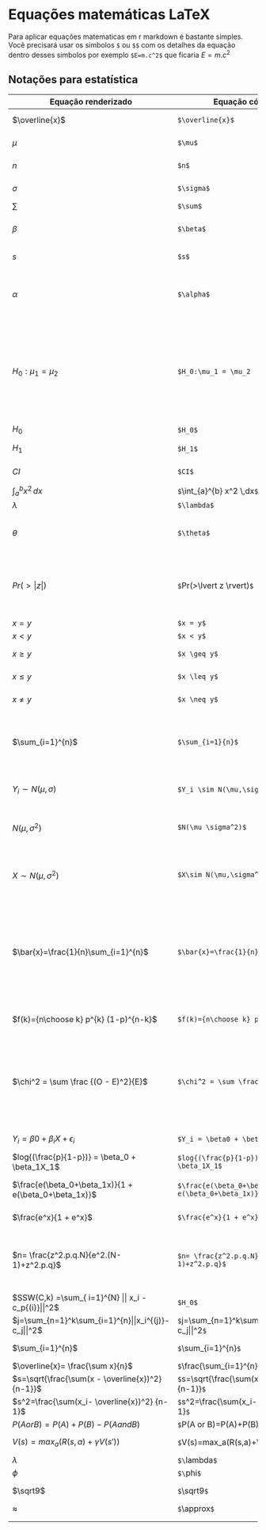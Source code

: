 # Equações matemáticas LaTeX

Para aplicar equações matematicas em r markdown é bastante simples. Você precisará usar os simbolos `$` ou `$$` com os detalhes da equação dentro desses simbolos por exemplo `$E=m.c^2$` que ficaria $E=m.c^2$

## Notações para estatística {.unnumbered}

| Equação renderizado | Equação código fonte | Descrição |
|----|----|----|
| $\overline{x}$ | `$\overline{x}$` | Média da amostra |
| $\mu$ | `$\mu$` | Média da população |
| $n$ | `$n$` | Tamanho da amostra |
| $\sigma$ | `$\sigma$` | Desvio padrão da população |
| $\sum$ | `$\sum$` | Soma |
| $\beta$ | `$\beta$` | Beta (probabilidade erro tipo 2) |
| $s$ | `$s$` | Desvio padrão da amostra |
| $\alpha$ | `$\alpha$` | Nível de significância estatística (probabilidade do erro tipo 1) |
| $H_0:\mu_1 = \mu_2$ | `$H_0:\mu_1 = \mu_2` | Hipótese nula de que as médias populacionais de dois grupos são iguais. Não há diferença entre os dois grupos. |
| $H_0$ | `$H_0$` | Hipótese nula |
| $H_1$ | `$H_1$` | Hipótese alternativa |
| $CI$ | `$CI$` | Intervalo de confiança |
| $\int_{a}^{b} x^2 \,dx$ | `$`\\int\_{a}\^{b} x\^2 \\,dx`$` | Integral |
| $\lambda$ | `$\lambda$` | Lambda |
| $\theta$ | `$\theta$` | Theta, parâmetro da população $\Theta = (\mu,\sigma)$ |
| $Pr(>\lvert z \rvert)$ | `$`Pr(\>\\lvert z \\rvert)`$` | Probabilidade de que o valor absoluto de z seja maior que algum valor |
| $x = y$ | `$x = y$` | x= y |
| $x < y$ | `$x < y$` | x menor que y |
| $x \geq y$ | `$x \geq y$` | x maior ou igual a y |
| $x \leq y$ | `$x \leq y$` | x menor ou igual a y |
| $x \neq y$ | `$x \neq y$` | x diferente de y |
| $\sum_{i=1}^{n}$ | `$\sum_{i=1}{n}$` | Soma dos termos ou um indice i começando em 1 e indo até n |
| $Y_i \sim N(\mu,\sigma)$ | `$Y_i \sim N(\mu,\sigma)$` | Yi segue uma distribuição normal |
| $N(\mu, \sigma^2)$ | `$N(\mu \sigma^2)$` | Distribuição normal com média e variancia. |
| $X\sim N(\mu, \sigma^2)$ | `$X\sim N(\mu,\sigma^2)$` | X segue distribuiçao normal com média e variância |
| $\bar{x}=\frac{1}{n}\sum_{i=1}^{n}$ | `$\bar{x}=\frac{1}{n}\sum_{i=1}^{n}$` | Média amostral de um conjunto de valores. Soma de todos os valores dividido pelo número de valores |
| $f(k)={n\choose k} p^{k} (1-p)^{n-k}$ | `$f(k)={n\choose k} p^{k} (1-p)^{n-k}$` | Distribuição binomial de probabilidade |
| $\chi^2 = \sum \frac {(O - E)^2}{E}$ | `$\chi^2 = \sum \frac {(O - E)^2}{E}$` | Chi-quadrado para determinar se há diferença entre os valore observados e valores esperados. |
| $Y_i = \beta0 + \beta_iX +\epsilon_i$ | `$Y_i = \beta0 + \beta_iX +\epsilon_i$` | Regressão linear |
| $log{(\frac{p}{1-p})} = \beta_0 + \beta_1X_1$ | `$log{(\frac{p}{1-p})} = \beta_0 + \beta_1X_1$` | Regressão logística logit |
| $\frac{e(\beta_0+\beta_1x)}{1 + e(\beta_0+\beta_1x)}$ | `$\frac{e(\beta_0+\beta_1x)}{1 + e(\beta_0+\beta_1x)}$` | Função logística ou sigmóide |
| $\frac{e^x}{1 + e^x}$ | `$\frac{e^x}{1 + e^x}$` | Função logística |
| $n= \frac{z^2.p.q.N}{e^2.(N-1)+z^2.p.q}$ | `$n= \frac{z^2.p.q.N}{e^2.(N-1)+z^2.p.q}$` | Calculo da amostra variavel nominal de população finita |
| $SSW(C,k) =\sum_{ i=1}^{N} || x_i - c_p{(i)}||^2$ | `$H_0$` |  |
| $j=\sum_{n=1}^k\sum_{i=1}^{n}||x_i^{(j)}-c_j||^2$ | `$`j=\\sum\_{n=1}\^k\\sum\_{i=1}\^{n}\|\|x_i\^{(j)}-c_j\|\|\^2`$` | k-mean cluster |
| $\sum_{i=1}^{n}$ | `$`\\sum\_{i=1}\^{n}`$` | Somatória de elementos |
| $\overline{x}= \frac{\sum x}{n}$ | `$`\\frac{\\sum\_{i=1}\^{n}x_i}{n}`$` | Média |
| $s=\sqrt{\frac{\sum(x - \overline{x})^2}{n-1}}$ | `$`s=\\sqrt{\\frac{\\sum(x - \\overline{x})\^2}{n-1}}`$` | Desvio padrão |
| $s^2=\frac{\sum(x_i- \overline{x})^2} {n-1}$ | `$`s\^2=\\frac{\\sum(x_i- \\overline{x})\^2} {n-1}`$` | Variância |
| $P(A or B)=P(A)+P(B)-P(A and B)$ | `$`P(A or B)=P(A)+P(B)-P(A and B)`$` | Probabilidade |
| $V(s)=max_a(R(s,a)+\gamma V(s'))$ | `$`V(s)=max_a(R(s,a)+\\gamma V(s'))`$` | Bellman Equation |
| $\lambda$ | `$\`lambda`$` | Lambda |
| $\phi$ | `$\`phi`$` | Phi |
| $\sqrt9$ | `$`\\sqrt9`$` | Raiz quadrada de 9 |
| $\approx$ | `$`\\approx`$` | Aproximado |
|  |  |  |
|  |  |  |
